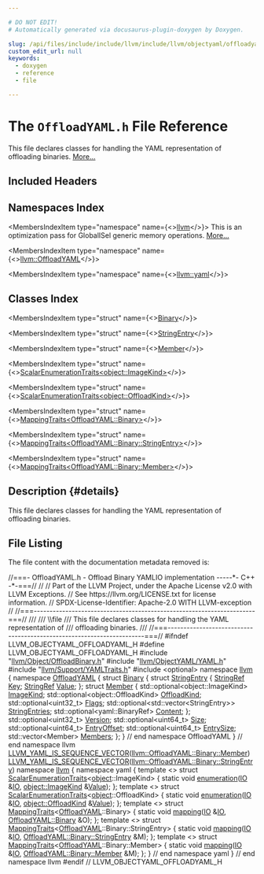 ```yaml
---

# DO NOT EDIT!
# Automatically generated via docusaurus-plugin-doxygen by Doxygen.

slug: /api/files/include/include/llvm/include/llvm/objectyaml/offloadyaml-h
custom_edit_url: null
keywords:
  - doxygen
  - reference
  - file

---
```





# The `OffloadYAML.h` File Reference

<DoxygenPage pluginConfig={pluginConfig}>

This file declares classes for handling the YAML representation of offloading binaries. <a href="#details">More...</a>

## Included Headers

<IncludesList>
<IncludesListItem
  filePath="llvm/Object/OffloadBinary.h"
  permalink="/docs/api/files/include/include/llvm/include/llvm/object/offloadbinary-h"
  isLocal="true" />
<IncludesListItem
  filePath="llvm/ObjectYAML/YAML.h"
  permalink="/docs/api/files/include/include/llvm/include/llvm/objectyaml/yaml-h"
  isLocal="true" />
<IncludesListItem
  filePath="llvm/Support/YAMLTraits.h"
  permalink="/docs/api/files/include/include/llvm/include/llvm/support/yamltraits-h"
  isLocal="true" />
<IncludesListItem
  filePath="optional"
  permalink=""
  isLocal="false" />
</IncludesList>

## Namespaces Index

<MembersIndex>

<MembersIndexItem
  type="namespace"
  name={<><a href="/docs/api/namespaces/llvm">llvm</a></>}>
This is an optimization pass for GlobalISel generic memory operations. <a href="/docs/api/namespaces/llvm/#details">More...</a>
</MembersIndexItem>

<MembersIndexItem
  type="namespace"
  name={<><a href="/docs/api/namespaces/llvm/offloadyaml">llvm::OffloadYAML</a></>}>
</MembersIndexItem>

<MembersIndexItem
  type="namespace"
  name={<><a href="/docs/api/namespaces/llvm/yaml">llvm::yaml</a></>}>
</MembersIndexItem>

</MembersIndex>

## Classes Index

<MembersIndex>

<MembersIndexItem
  type="struct"
  name={<><a href="/docs/api/structs/llvm/offloadyaml/binary">Binary</a></>}>
</MembersIndexItem>

<MembersIndexItem
  type="struct"
  name={<><a href="/docs/api/structs/llvm/offloadyaml/binary/stringentry">StringEntry</a></>}>
</MembersIndexItem>

<MembersIndexItem
  type="struct"
  name={<><a href="/docs/api/structs/llvm/offloadyaml/binary/member">Member</a></>}>
</MembersIndexItem>

<MembersIndexItem
  type="struct"
  name={<><a href="/docs/api/structs/llvm/yaml/scalarenumerationtraits-83c78b24ee4d0d13494c64d4d4cade21">ScalarEnumerationTraits&lt;object::ImageKind&gt;</a></>}>
</MembersIndexItem>

<MembersIndexItem
  type="struct"
  name={<><a href="/docs/api/structs/llvm/yaml/scalarenumerationtraits-52748f3f5fc9dcda07f1b515b337b87f">ScalarEnumerationTraits&lt;object::OffloadKind&gt;</a></>}>
</MembersIndexItem>

<MembersIndexItem
  type="struct"
  name={<><a href="/docs/api/structs/llvm/yaml/mappingtraits-d529a49f37e7337d1700531e004f69d5">MappingTraits&lt;OffloadYAML::Binary&gt;</a></>}>
</MembersIndexItem>

<MembersIndexItem
  type="struct"
  name={<><a href="/docs/api/structs/llvm/yaml/mappingtraits-5fee2f384a38ab733b31562b8d41f672">MappingTraits&lt;OffloadYAML::Binary::StringEntry&gt;</a></>}>
</MembersIndexItem>

<MembersIndexItem
  type="struct"
  name={<><a href="/docs/api/structs/llvm/yaml/mappingtraits-959faf53a4be9dd561f02b273168cbb5">MappingTraits&lt;OffloadYAML::Binary::Member&gt;</a></>}>
</MembersIndexItem>

</MembersIndex>

## Description {#details}

This file declares classes for handling the YAML representation of offloading binaries.

## File Listing

The file content with the documentation metadata removed is:

<ProgramListing>

<Link id="l00001" /><CodeLine lineNumber="1"><Highlight kind="comment">//===- OffloadYAML.h - Offload Binary YAMLIO implementation -----&#42;- C++ -&#42;-===//</Highlight><Highlight kind="normal"></Highlight></CodeLine>
<Link id="l00002" /><CodeLine lineNumber="2"><Highlight kind="normal"></Highlight><Highlight kind="comment">//</Highlight><Highlight kind="normal"></Highlight></CodeLine>
<Link id="l00003" /><CodeLine lineNumber="3"><Highlight kind="normal"></Highlight><Highlight kind="comment">// Part of the LLVM Project, under the Apache License v2.0 with LLVM Exceptions.</Highlight><Highlight kind="normal"></Highlight></CodeLine>
<Link id="l00004" /><CodeLine lineNumber="4"><Highlight kind="normal"></Highlight><Highlight kind="comment">// See https://llvm.org/LICENSE.txt for license information.</Highlight><Highlight kind="normal"></Highlight></CodeLine>
<Link id="l00005" /><CodeLine lineNumber="5"><Highlight kind="normal"></Highlight><Highlight kind="comment">// SPDX-License-Identifier: Apache-2.0 WITH LLVM-exception</Highlight><Highlight kind="normal"></Highlight></CodeLine>
<Link id="l00006" /><CodeLine lineNumber="6"><Highlight kind="normal"></Highlight><Highlight kind="comment">//</Highlight><Highlight kind="normal"></Highlight></CodeLine>
<Link id="l00007" /><CodeLine lineNumber="7"><Highlight kind="normal"></Highlight><Highlight kind="comment">//===----------------------------------------------------------------------===//</Highlight><Highlight kind="comment"></Highlight></CodeLine>
<Link id="l00008" /><CodeLine lineNumber="8"><Highlight kind="comment">///</Highlight></CodeLine>
<Link id="l00009" /><CodeLine lineNumber="9"><Highlight kind="comment">/// \\file</Highlight></CodeLine>
<Link id="l00010" /><CodeLine lineNumber="10"><Highlight kind="comment">/// This file declares classes for handling the YAML representation of</Highlight></CodeLine>
<Link id="l00011" /><CodeLine lineNumber="11"><Highlight kind="comment">/// offloading binaries.</Highlight></CodeLine>
<Link id="l00012" /><CodeLine lineNumber="12"><Highlight kind="comment">///</Highlight><Highlight kind="normal"></Highlight></CodeLine>
<Link id="l00013" /><CodeLine lineNumber="13"><Highlight kind="normal"></Highlight><Highlight kind="comment">//===----------------------------------------------------------------------===//</Highlight><Highlight kind="normal"></Highlight></CodeLine>
<Link id="l00014" /><CodeLine lineNumber="14"><Highlight kind="normal"></Highlight></CodeLine>
<Link id="l00015" /><CodeLine lineNumber="15"><Highlight kind="normal"></Highlight><Highlight kind="preprocessor">#ifndef LLVM&#95;OBJECTYAML&#95;OFFLOADYAML&#95;H</Highlight><Highlight kind="normal"></Highlight></CodeLine>
<Link id="l00016" /><CodeLine lineNumber="16"><Highlight kind="normal"></Highlight><Highlight kind="preprocessor">#define LLVM&#95;OBJECTYAML&#95;OFFLOADYAML&#95;H</Highlight><Highlight kind="normal"></Highlight></CodeLine>
<Link id="l00017" /><CodeLine lineNumber="17"><Highlight kind="normal"></Highlight></CodeLine>
<Link id="l00018" /><CodeLine lineNumber="18"><Highlight kind="normal"></Highlight><Highlight kind="preprocessor">#include &quot;<a href="/docs/api/files/include/include/llvm/include/llvm/object/offloadbinary-h">llvm/Object/OffloadBinary.h</a>&quot;</Highlight><Highlight kind="normal"></Highlight></CodeLine>
<Link id="l00019" /><CodeLine lineNumber="19"><Highlight kind="normal"></Highlight><Highlight kind="preprocessor">#include &quot;<a href="/docs/api/files/include/include/llvm/include/llvm/objectyaml/yaml-h">llvm/ObjectYAML/YAML.h</a>&quot;</Highlight><Highlight kind="normal"></Highlight></CodeLine>
<Link id="l00020" /><CodeLine lineNumber="20"><Highlight kind="normal"></Highlight><Highlight kind="preprocessor">#include &quot;<a href="/docs/api/files/include/include/llvm/include/llvm/support/yamltraits-h">llvm/Support/YAMLTraits.h</a>&quot;</Highlight><Highlight kind="normal"></Highlight></CodeLine>
<Link id="l00021" /><CodeLine lineNumber="21"><Highlight kind="normal"></Highlight><Highlight kind="preprocessor">#include &lt;optional&gt;</Highlight><Highlight kind="normal"></Highlight></CodeLine>
<Link id="l00022" /><CodeLine lineNumber="22"><Highlight kind="normal"></Highlight></CodeLine>
<Link id="l00023" /><CodeLine lineNumber="23"><Highlight kind="normal"></Highlight><Highlight kind="keyword">namespace </Highlight><Highlight kind="normal"><a href="/docs/api/namespaces/llvm">llvm</a> &#123;</Highlight></CodeLine>
<Link id="l00024" /><CodeLine lineNumber="24" lineLink="/docs/api/namespaces/llvm/offloadyaml"><Highlight kind="normal"></Highlight><Highlight kind="keyword">namespace </Highlight><Highlight kind="normal"><a href="/docs/api/namespaces/llvm/offloadyaml">OffloadYAML</a> &#123;</Highlight></CodeLine>
<Link id="l00025" /><CodeLine lineNumber="25"><Highlight kind="normal"></Highlight></CodeLine>
<Link id="l00026" /><CodeLine lineNumber="26" lineLink="/docs/api/structs/llvm/offloadyaml/binary"><Highlight kind="normal"></Highlight><Highlight kind="keyword">struct </Highlight><Highlight kind="normal"><a href="/docs/api/structs/llvm/offloadyaml/binary">Binary</a> &#123;</Highlight></CodeLine>
<Link id="l00027" /><CodeLine lineNumber="27" lineLink="/docs/api/structs/llvm/offloadyaml/binary/stringentry"><Highlight kind="normal">  </Highlight><Highlight kind="keyword">struct </Highlight><Highlight kind="normal"><a href="/docs/api/structs/llvm/offloadyaml/binary/stringentry">StringEntry</a> &#123;</Highlight></CodeLine>
<Link id="l00028" /><CodeLine lineNumber="28" lineLink="/docs/api/structs/llvm/offloadyaml/binary/stringentry/#ad88f1a28a19ffcf3926a1c33a42ff9d1"><Highlight kind="normal">    <a href="/docs/api/classes/llvm/stringref">StringRef</a> <a href="/docs/api/structs/llvm/offloadyaml/binary/stringentry/#ad88f1a28a19ffcf3926a1c33a42ff9d1">Key</a>;</Highlight></CodeLine>
<Link id="l00029" /><CodeLine lineNumber="29" lineLink="/docs/api/structs/llvm/offloadyaml/binary/stringentry/#ae6600368da16154c583301e4788b6cb7"><Highlight kind="normal">    <a href="/docs/api/classes/llvm/stringref">StringRef</a> <a href="/docs/api/structs/llvm/offloadyaml/binary/stringentry/#ae6600368da16154c583301e4788b6cb7">Value</a>;</Highlight></CodeLine>
<Link id="l00030" /><CodeLine lineNumber="30"><Highlight kind="normal">  &#125;;</Highlight></CodeLine>
<Link id="l00031" /><CodeLine lineNumber="31"><Highlight kind="normal"></Highlight></CodeLine>
<Link id="l00032" /><CodeLine lineNumber="32" lineLink="/docs/api/structs/llvm/offloadyaml/binary/member"><Highlight kind="normal">  </Highlight><Highlight kind="keyword">struct </Highlight><Highlight kind="normal"><a href="/docs/api/structs/llvm/offloadyaml/binary/member">Member</a> &#123;</Highlight></CodeLine>
<Link id="l00033" /><CodeLine lineNumber="33" lineLink="/docs/api/structs/llvm/offloadyaml/binary/member/#ad4401b945e0c223f8b8bcfb642b22738"><Highlight kind="normal">    std::optional&lt;object::ImageKind&gt; <a href="/docs/api/structs/llvm/offloadyaml/binary/member/#ad4401b945e0c223f8b8bcfb642b22738">ImageKind</a>;</Highlight></CodeLine>
<Link id="l00034" /><CodeLine lineNumber="34" lineLink="/docs/api/structs/llvm/offloadyaml/binary/member/#a3bedf6d96a5d2c18afe9149ebb17b71d"><Highlight kind="normal">    std::optional&lt;object::OffloadKind&gt; <a href="/docs/api/structs/llvm/offloadyaml/binary/member/#a3bedf6d96a5d2c18afe9149ebb17b71d">OffloadKind</a>;</Highlight></CodeLine>
<Link id="l00035" /><CodeLine lineNumber="35" lineLink="/docs/api/structs/llvm/offloadyaml/binary/member/#a1f505bc256b9b18617411486693ad62e"><Highlight kind="normal">    std::optional&lt;uint32&#95;t&gt; <a href="/docs/api/structs/llvm/offloadyaml/binary/member/#a1f505bc256b9b18617411486693ad62e">Flags</a>;</Highlight></CodeLine>
<Link id="l00036" /><CodeLine lineNumber="36" lineLink="/docs/api/structs/llvm/offloadyaml/binary/member/#a4e80b7d962bd43e3af61b5619034e4aa"><Highlight kind="normal">    std::optional&lt;std::vector&lt;StringEntry&gt;&gt; <a href="/docs/api/structs/llvm/offloadyaml/binary/member/#a4e80b7d962bd43e3af61b5619034e4aa">StringEntries</a>;</Highlight></CodeLine>
<Link id="l00037" /><CodeLine lineNumber="37" lineLink="/docs/api/structs/llvm/offloadyaml/binary/member/#a6ebdebc553d9701236b5123738512b28"><Highlight kind="normal">    std::optional&lt;yaml::BinaryRef&gt; <a href="/docs/api/structs/llvm/offloadyaml/binary/member/#a6ebdebc553d9701236b5123738512b28">Content</a>;</Highlight></CodeLine>
<Link id="l00038" /><CodeLine lineNumber="38"><Highlight kind="normal">  &#125;;</Highlight></CodeLine>
<Link id="l00039" /><CodeLine lineNumber="39"><Highlight kind="normal"></Highlight></CodeLine>
<Link id="l00040" /><CodeLine lineNumber="40" lineLink="/docs/api/structs/llvm/offloadyaml/binary/#a6d3b49cc46f13bae655d7ebc9e6297e5"><Highlight kind="normal">  std::optional&lt;uint32&#95;t&gt; <a href="/docs/api/structs/llvm/offloadyaml/binary/#a6d3b49cc46f13bae655d7ebc9e6297e5">Version</a>;</Highlight></CodeLine>
<Link id="l00041" /><CodeLine lineNumber="41" lineLink="/docs/api/structs/llvm/offloadyaml/binary/#a8fdcf45a8163882f5549a9e965397afa"><Highlight kind="normal">  std::optional&lt;uint64&#95;t&gt; <a href="/docs/api/structs/llvm/offloadyaml/binary/#a8fdcf45a8163882f5549a9e965397afa">Size</a>;</Highlight></CodeLine>
<Link id="l00042" /><CodeLine lineNumber="42" lineLink="/docs/api/structs/llvm/offloadyaml/binary/#a82c6d3f251325c98061227386bc7e78b"><Highlight kind="normal">  std::optional&lt;uint64&#95;t&gt; <a href="/docs/api/structs/llvm/offloadyaml/binary/#a82c6d3f251325c98061227386bc7e78b">EntryOffset</a>;</Highlight></CodeLine>
<Link id="l00043" /><CodeLine lineNumber="43" lineLink="/docs/api/structs/llvm/offloadyaml/binary/#a90b42925dc19c6737065ace48e681df3"><Highlight kind="normal">  std::optional&lt;uint64&#95;t&gt; <a href="/docs/api/structs/llvm/offloadyaml/binary/#a90b42925dc19c6737065ace48e681df3">EntrySize</a>;</Highlight></CodeLine>
<Link id="l00044" /><CodeLine lineNumber="44" lineLink="/docs/api/structs/llvm/offloadyaml/binary/#aab884c793fa7a2aaaaeee5251820f158"><Highlight kind="normal">  std::vector&lt;Member&gt; <a href="/docs/api/structs/llvm/offloadyaml/binary/#aab884c793fa7a2aaaaeee5251820f158">Members</a>;</Highlight></CodeLine>
<Link id="l00045" /><CodeLine lineNumber="45"><Highlight kind="normal">&#125;;</Highlight></CodeLine>
<Link id="l00046" /><CodeLine lineNumber="46"><Highlight kind="normal"></Highlight></CodeLine>
<Link id="l00047" /><CodeLine lineNumber="47"><Highlight kind="normal">&#125; </Highlight><Highlight kind="comment">// end namespace OffloadYAML</Highlight><Highlight kind="normal"></Highlight></CodeLine>
<Link id="l00048" /><CodeLine lineNumber="48"><Highlight kind="normal">&#125; </Highlight><Highlight kind="comment">// end namespace llvm</Highlight><Highlight kind="normal"></Highlight></CodeLine>
<Link id="l00049" /><CodeLine lineNumber="49"><Highlight kind="normal"></Highlight></CodeLine>
<Link id="l00050" /><CodeLine lineNumber="50"><Highlight kind="normal"><a href="/docs/api/files/include/include/llvm/include/llvm/support/yamltraits-h/#a57ad3a94065e9edfc73b92994494ae50">LLVM&#95;YAML&#95;IS&#95;SEQUENCE&#95;VECTOR</a>(<a href="/docs/api/structs/llvm/offloadyaml/binary/member">llvm::OffloadYAML::Binary::Member</a>)</Highlight></CodeLine>
<Link id="l00051" /><CodeLine lineNumber="51"><Highlight kind="normal"><a href="/docs/api/files/include/include/llvm/include/llvm/support/yamltraits-h/#a57ad3a94065e9edfc73b92994494ae50">LLVM&#95;YAML&#95;IS&#95;SEQUENCE&#95;VECTOR</a>(<a href="/docs/api/structs/llvm/offloadyaml/binary/stringentry">llvm::OffloadYAML::Binary::StringEntry</a>)</Highlight></CodeLine>
<Link id="l00052" /><CodeLine lineNumber="52"><Highlight kind="normal"></Highlight></CodeLine>
<Link id="l00053" /><CodeLine lineNumber="53"><Highlight kind="normal"></Highlight><Highlight kind="keyword">namespace </Highlight><Highlight kind="normal"><a href="/docs/api/namespaces/llvm">llvm</a> &#123;</Highlight></CodeLine>
<Link id="l00054" /><CodeLine lineNumber="54"><Highlight kind="normal"></Highlight><Highlight kind="keyword">namespace </Highlight><Highlight kind="normal">yaml &#123;</Highlight></CodeLine>
<Link id="l00055" /><CodeLine lineNumber="55"><Highlight kind="normal"></Highlight></CodeLine>
<Link id="l00056" /><CodeLine lineNumber="56" lineLink="/docs/api/structs/llvm/yaml/scalarenumerationtraits-83c78b24ee4d0d13494c64d4d4cade21"><Highlight kind="normal"></Highlight><Highlight kind="keyword">template</Highlight><Highlight kind="normal"> &lt;&gt; </Highlight><Highlight kind="keyword">struct </Highlight><Highlight kind="normal"><a href="/docs/api/structs/llvm/yaml/scalarenumerationtraits">ScalarEnumerationTraits</a>&lt;<a href="/docs/api/namespaces/llvm/object">object</a>::ImageKind&gt; &#123;</Highlight></CodeLine>
<Link id="l00057" /><CodeLine lineNumber="57"><Highlight kind="normal">  </Highlight><Highlight kind="keyword">static</Highlight><Highlight kind="normal"> </Highlight><Highlight kind="keywordtype">void</Highlight><Highlight kind="normal"> <a href="/docs/api/structs/llvm/yaml/scalarenumerationtraits-83c78b24ee4d0d13494c64d4d4cade21/#a5c9ec931b10650f5151ed4b47a18c7b9">enumeration</a>(<a href="/docs/api/classes/llvm/yaml/io">IO</a> &amp;<a href="/docs/api/classes/llvm/yaml/io">IO</a>, <a href="/docs/api/namespaces/llvm/object/#ae1135a376f397074fd6f8f79b7463e41">object::ImageKind</a> &amp;<a href="/docs/api/classes/llvm/value">Value</a>);</Highlight></CodeLine>
<Link id="l00058" /><CodeLine lineNumber="58"><Highlight kind="normal">&#125;;</Highlight></CodeLine>
<Link id="l00059" /><CodeLine lineNumber="59"><Highlight kind="normal"></Highlight></CodeLine>
<Link id="l00060" /><CodeLine lineNumber="60" lineLink="/docs/api/structs/llvm/yaml/scalarenumerationtraits-52748f3f5fc9dcda07f1b515b337b87f"><Highlight kind="normal"></Highlight><Highlight kind="keyword">template</Highlight><Highlight kind="normal"> &lt;&gt; </Highlight><Highlight kind="keyword">struct </Highlight><Highlight kind="normal"><a href="/docs/api/structs/llvm/yaml/scalarenumerationtraits">ScalarEnumerationTraits</a>&lt;<a href="/docs/api/namespaces/llvm/object">object</a>::OffloadKind&gt; &#123;</Highlight></CodeLine>
<Link id="l00061" /><CodeLine lineNumber="61"><Highlight kind="normal">  </Highlight><Highlight kind="keyword">static</Highlight><Highlight kind="normal"> </Highlight><Highlight kind="keywordtype">void</Highlight><Highlight kind="normal"> <a href="/docs/api/structs/llvm/yaml/scalarenumerationtraits-52748f3f5fc9dcda07f1b515b337b87f/#aa0ce64bd19b2715b33951eaf75802bdd">enumeration</a>(<a href="/docs/api/classes/llvm/yaml/io">IO</a> &amp;<a href="/docs/api/classes/llvm/yaml/io">IO</a>, <a href="/docs/api/namespaces/llvm/object/#a92b4561998310fbcfbeaeb7c449bad6a">object::OffloadKind</a> &amp;<a href="/docs/api/classes/llvm/value">Value</a>);</Highlight></CodeLine>
<Link id="l00062" /><CodeLine lineNumber="62"><Highlight kind="normal">&#125;;</Highlight></CodeLine>
<Link id="l00063" /><CodeLine lineNumber="63"><Highlight kind="normal"></Highlight></CodeLine>
<Link id="l00064" /><CodeLine lineNumber="64" lineLink="/docs/api/structs/llvm/yaml/mappingtraits-d529a49f37e7337d1700531e004f69d5"><Highlight kind="normal"></Highlight><Highlight kind="keyword">template</Highlight><Highlight kind="normal"> &lt;&gt; </Highlight><Highlight kind="keyword">struct </Highlight><Highlight kind="normal"><a href="/docs/api/structs/llvm/yaml/mappingtraits">MappingTraits</a>&lt;<a href="/docs/api/namespaces/llvm/offloadyaml">OffloadYAML</a>::Binary&gt; &#123;</Highlight></CodeLine>
<Link id="l00065" /><CodeLine lineNumber="65"><Highlight kind="normal">  </Highlight><Highlight kind="keyword">static</Highlight><Highlight kind="normal"> </Highlight><Highlight kind="keywordtype">void</Highlight><Highlight kind="normal"> <a href="/docs/api/structs/llvm/yaml/mappingtraits-d529a49f37e7337d1700531e004f69d5/#a259032a648d87807fa178ce67bcdcbe3">mapping</a>(<a href="/docs/api/classes/llvm/yaml/io">IO</a> &amp;<a href="/docs/api/classes/llvm/yaml/io">IO</a>, <a href="/docs/api/structs/llvm/offloadyaml/binary">OffloadYAML::Binary</a> &amp;O);</Highlight></CodeLine>
<Link id="l00066" /><CodeLine lineNumber="66"><Highlight kind="normal">&#125;;</Highlight></CodeLine>
<Link id="l00067" /><CodeLine lineNumber="67"><Highlight kind="normal"></Highlight></CodeLine>
<Link id="l00068" /><CodeLine lineNumber="68" lineLink="/docs/api/structs/llvm/yaml/mappingtraits-5fee2f384a38ab733b31562b8d41f672"><Highlight kind="normal"></Highlight><Highlight kind="keyword">template</Highlight><Highlight kind="normal"> &lt;&gt; </Highlight><Highlight kind="keyword">struct </Highlight><Highlight kind="normal"><a href="/docs/api/structs/llvm/yaml/mappingtraits">MappingTraits</a>&lt;<a href="/docs/api/namespaces/llvm/offloadyaml">OffloadYAML</a>::Binary::StringEntry&gt; &#123;</Highlight></CodeLine>
<Link id="l00069" /><CodeLine lineNumber="69"><Highlight kind="normal">  </Highlight><Highlight kind="keyword">static</Highlight><Highlight kind="normal"> </Highlight><Highlight kind="keywordtype">void</Highlight><Highlight kind="normal"> <a href="/docs/api/structs/llvm/yaml/mappingtraits-5fee2f384a38ab733b31562b8d41f672/#a1bf914c09910bf2045cfb3ef0c1be439">mapping</a>(<a href="/docs/api/classes/llvm/yaml/io">IO</a> &amp;<a href="/docs/api/classes/llvm/yaml/io">IO</a>, <a href="/docs/api/structs/llvm/offloadyaml/binary/stringentry">OffloadYAML::Binary::StringEntry</a> &amp;M);</Highlight></CodeLine>
<Link id="l00070" /><CodeLine lineNumber="70"><Highlight kind="normal">&#125;;</Highlight></CodeLine>
<Link id="l00071" /><CodeLine lineNumber="71"><Highlight kind="normal"></Highlight></CodeLine>
<Link id="l00072" /><CodeLine lineNumber="72" lineLink="/docs/api/structs/llvm/yaml/mappingtraits-959faf53a4be9dd561f02b273168cbb5"><Highlight kind="normal"></Highlight><Highlight kind="keyword">template</Highlight><Highlight kind="normal"> &lt;&gt; </Highlight><Highlight kind="keyword">struct </Highlight><Highlight kind="normal"><a href="/docs/api/structs/llvm/yaml/mappingtraits">MappingTraits</a>&lt;<a href="/docs/api/namespaces/llvm/offloadyaml">OffloadYAML</a>::Binary::Member&gt; &#123;</Highlight></CodeLine>
<Link id="l00073" /><CodeLine lineNumber="73"><Highlight kind="normal">  </Highlight><Highlight kind="keyword">static</Highlight><Highlight kind="normal"> </Highlight><Highlight kind="keywordtype">void</Highlight><Highlight kind="normal"> <a href="/docs/api/structs/llvm/yaml/mappingtraits-959faf53a4be9dd561f02b273168cbb5/#a3f8f028aa8d17fdae9a8bd22426205af">mapping</a>(<a href="/docs/api/classes/llvm/yaml/io">IO</a> &amp;<a href="/docs/api/classes/llvm/yaml/io">IO</a>, <a href="/docs/api/structs/llvm/offloadyaml/binary/member">OffloadYAML::Binary::Member</a> &amp;M);</Highlight></CodeLine>
<Link id="l00074" /><CodeLine lineNumber="74"><Highlight kind="normal">&#125;;</Highlight></CodeLine>
<Link id="l00075" /><CodeLine lineNumber="75"><Highlight kind="normal"></Highlight></CodeLine>
<Link id="l00076" /><CodeLine lineNumber="76"><Highlight kind="normal">&#125; </Highlight><Highlight kind="comment">// end namespace yaml</Highlight><Highlight kind="normal"></Highlight></CodeLine>
<Link id="l00077" /><CodeLine lineNumber="77"><Highlight kind="normal">&#125; </Highlight><Highlight kind="comment">// end namespace llvm</Highlight><Highlight kind="normal"></Highlight></CodeLine>
<Link id="l00078" /><CodeLine lineNumber="78"><Highlight kind="normal"></Highlight></CodeLine>
<Link id="l00079" /><CodeLine lineNumber="79"><Highlight kind="normal"></Highlight><Highlight kind="preprocessor">#endif </Highlight><Highlight kind="comment">// LLVM&#95;OBJECTYAML&#95;OFFLOADYAML&#95;H</Highlight><Highlight kind="normal"></Highlight></CodeLine>

</ProgramListing>


</DoxygenPage>

